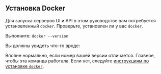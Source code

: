 
## Установка Docker

Для запуска серверов UI и API в этом руководстве вам потребуется установленный `docker`.
Проверьте, установлен ли у вас `docker`.

Выполните: `docker --version`

Вы должны увидеть что-то вроде:

<DockerVersionOutput />

Вполне нормально, если номер вашей версии отличается. Главное, чтобы эта команда работала.
Если нет, следуйте [инструкциям по установке `docker`](https://docs.docker.com/get-docker/).